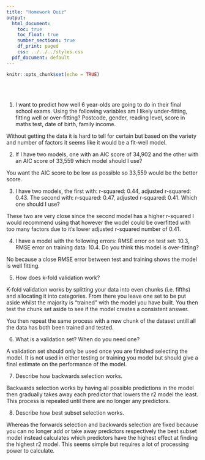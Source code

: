 ```yaml
---
title: "Homework Quiz"
output:
  html_document:
    toc: true
    toc_float: true
    number_sections: true
    df_print: paged
    css: ../../../styles.css
  pdf_document: default
---
```


```r
knitr::opts_chunk$set(echo = TRUE)
```

<br><br>

1. I want to predict how well 6 year-olds are going to do in their final school exams. Using the following variables am I likely under-fitting, fitting well or over-fitting? Postcode, gender, reading level, score in maths test, date of birth, family income.

Without getting the data it is hard to tell for certain but based on the variety and number of factors it seems like it would be a fit-well model. 


2. If I have two models, one with an AIC score of 34,902 and the other with an AIC score of 33,559 which model should I use?

You want the AIC score to be low as possible so 33,559 would be the better score. 


3. I have two models, the first with: r-squared: 0.44, adjusted r-squared: 0.43. The second with: r-squared: 0.47, adjusted r-squared: 0.41. Which one should I use?

These two are very close since the second model has a higher r-squared I would recommend using that however the wodel could be overfitted with too many factors due to it's lower adjusted r-squared number of 0.41. 


4. I have a model with the following errors: RMSE error on test set: 10.3, RMSE error on training data: 10.4. Do you think this model is over-fitting?

No because a close RMSE error between test and training shows the model is well fitting. 

5. How does k-fold validation work?

K-fold validation works by splitting your data into even chunks (i.e. fifths) and allocating it into categories. From there you leave one set to be put aside whilst the majority is "trained" with the model you have built. You then test the chunk set aside to see if the model creates a consistent answer. 

You then repeat the same process with a new chunk of the dataset untill all the data has both been trained and tested. 


6. What is a validation set? When do you need one?

A validation set should only be used once you are finished selecting the model. It is not used in either testing or training you model but should give a final estimate on the performance of the model.  

7. Describe how backwards selection works.

Backwards selection works by having all possible predictions in the model then gradually takes away each predictor that lowers the r2 model the least. This process is repeated until there are no longer any predictors. 


8. Describe how best subset selection works.

Whereas the forwards selection and backwards selection are fixed because you can no longer add or take away predictors respectively the best subset model instead calculates which predictors have the highest effect at finding the highest r2 model. This seems simple but requires a lot of processing power to calculate. 



